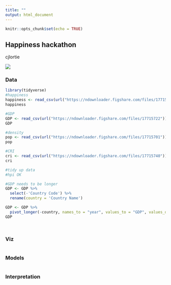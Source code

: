 ```yaml
---
title: ""
output: html_document
---
```


```r
knitr::opts_chunk$set(echo = TRUE)
```

## Happiness hackathon
cjlortie

![](./mr-robot.jpg)  

### Data
```r
library(tidyverse)
#happiness
happiness <- read_csv(url("https://ndownloader.figshare.com/files/17715713"))
happiness

#GDP
GDP <- read_csv(url("https://ndownloader.figshare.com/files/17715722"))
GDP

#density
pop <- read_csv(url("https://ndownloader.figshare.com/files/17715701"))
pop

#CRI
cri <- read_csv(url("https://ndownloader.figshare.com/files/17715740"))
cri

#tidy up data
#hpi OK

#GDP needs to be longer
GDP <- GDP %>%
  select(-'Country Code') %>%
  rename(country = 'Country Name')

GDP <- GDP %>%
  pivot_longer(-country, names_to = "year", values_to = "GDP", values_drop_na = TRUE)
GDP




```


### Viz
```r

```

### Models
```r

```

### Interpretation 


